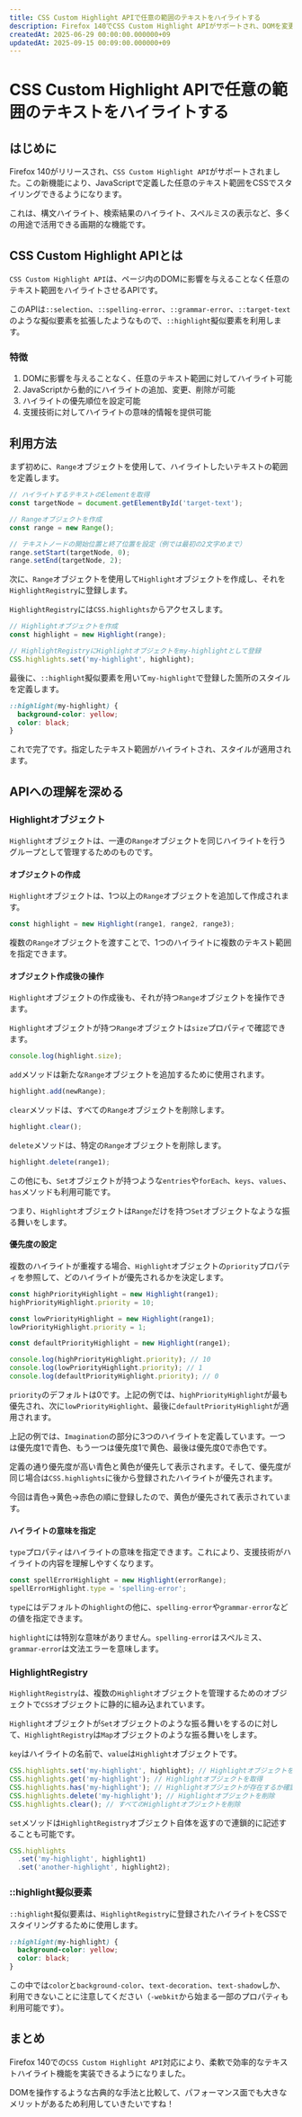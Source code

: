 ```yaml
---
title: CSS Custom Highlight APIで任意の範囲のテキストをハイライトする
description: Firefox 140でCSS Custom Highlight APIがサポートされ、DOMを変更せずに任意のテキスト範囲をハイライトできるようになりました。JavaScriptでRangeオブジェクトを定義し、Highlightオブジェクトとして登録後、CSSの::highlight擬似要素でスタイリングしてハイライトを作ります。
createdAt: 2025-06-29 00:00:00.000000+09
updatedAt: 2025-09-15 00:09:00.000000+09
---
```



# CSS Custom Highlight APIで任意の範囲のテキストをハイライトする

<BaselineStatus featureId="highlight" />

## はじめに

<Alert
  status="warning"
  message="【訂正】この記事で紹介する機能がFirefox 140のリリースによってBaseline入りしたような記述をしていますが、実際には一部の機能が導入されておらずBaseline 2025にはなっていませんでした。"
/>

Firefox 140がリリースされ、`CSS Custom Highlight API`がサポートされました。この新機能により、JavaScriptで定義した任意のテキスト範囲をCSSでスタイリングできるようになります。

これは、構文ハイライト、検索結果のハイライト、スペルミスの表示など、多くの用途で活用できる画期的な機能です。

## CSS Custom Highlight APIとは

`CSS Custom Highlight API`は、ページ内のDOMに影響を与えることなく任意のテキスト範囲をハイライトさせるAPIです。

このAPIは`::selection`、`::spelling-error`、`::grammar-error`、`::target-text`のような擬似要素を拡張したようなもので、`::highlight`擬似要素を利用します。

### 特徴

1. DOMに影響を与えることなく、任意のテキスト範囲に対してハイライト可能
2. JavaScriptから動的にハイライトの追加、変更、削除が可能
3. ハイライトの優先順位を設定可能
4. 支援技術に対してハイライトの意味的情報を提供可能

## 利用方法

まず初めに、`Range`オブジェクトを使用して、ハイライトしたいテキストの範囲を定義します。

```ts
// ハイライトするテキストのElementを取得
const targetNode = document.getElementById('target-text');

// Rangeオブジェクトを作成
const range = new Range();

// テキストノードの開始位置と終了位置を設定（例では最初の2文字めまで）
range.setStart(targetNode, 0);
range.setEnd(targetNode, 2);
```

次に、`Range`オブジェクトを使用して`Highlight`オブジェクトを作成し、それを`HighlightRegistry`に登録します。

`HighlightRegistry`には`CSS.highlights`からアクセスします。

```ts
// Highlightオブジェクトを作成
const highlight = new Highlight(range);

// HighlightRegistryにHighlightオブジェクトをmy-highlightとして登録
CSS.highlights.set('my-highlight', highlight);
```

最後に、`::highlight`擬似要素を用いて`my-highlight`で登録した箇所のスタイルを定義します。

```css
::highlight(my-highlight) {
  background-color: yellow;
  color: black;
}
```

これで完了です。指定したテキスト範囲がハイライトされ、スタイルが適用されます。

<Playground title="12文字以降をハイライトした例">
  <Example1 />
</Playground>

## APIへの理解を深める

### Highlightオブジェクト

`Highlight`オブジェクトは、一連の`Range`オブジェクトを同じハイライトを行うグループとして管理するためのものです。

#### オブジェクトの作成

`Highlight`オブジェクトは、1つ以上の`Range`オブジェクトを追加して作成されます。

```ts
const highlight = new Highlight(range1, range2, range3);
```

複数の`Range`オブジェクトを渡すことで、1つのハイライトに複数のテキスト範囲を指定できます。

#### オブジェクト作成後の操作

`Highlight`オブジェクトの作成後も、それが持つ`Range`オブジェクトを操作できます。

`Highlight`オブジェクトが持つ`Range`オブジェクトは`size`プロパティで確認できます。

```ts
console.log(highlight.size);
```

`add`メソッドは新たな`Range`オブジェクトを追加するために使用されます。

```ts
highlight.add(newRange);
```

`clear`メソッドは、すべての`Range`オブジェクトを削除します。

```ts
highlight.clear();
```

`delete`メソッドは、特定の`Range`オブジェクトを削除します。

```ts
highlight.delete(range1);
```

この他にも、`Set`オブジェクトが持つような`entries`や`forEach`、`keys`、`values`、`has`メソッドも利用可能です。

つまり、`Highlight`オブジェクトは`Range`だけを持つ`Set`オブジェクトなような振る舞いをします。

#### 優先度の設定

複数のハイライトが重複する場合、`Highlight`オブジェクトの`priority`プロパティを参照して、どのハイライトが優先されるかを決定します。

```ts
const highPriorityHighlight = new Highlight(range1);
highPriorityHighlight.priority = 10;

const lowPriorityHighlight = new Highlight(range1);
lowPriorityHighlight.priority = 1;

const defaultPriorityHighlight = new Highlight(range1);

console.log(highPriorityHighlight.priority); // 10
console.log(lowPriorityHighlight.priority); // 1
console.log(defaultPriorityHighlight.priority); // 0
```

`priority`のデフォルトは0です。上記の例では、`highPriorityHighlight`が最も優先され、次に`lowPriorityHighlight`、最後に`defaultPriorityHighlight`が適用されます。

<Playground title="優先度の異なるハイライトの例">
  <Example2 />
</Playground>

上記の例では、`Imagination`の部分に3つのハイライトを定義しています。一つは優先度1で青色、もう一つは優先度1で黄色、最後は優先度0で赤色です。

定義の通り優先度が高い青色と黄色が優先して表示されます。そして、優先度が同じ場合は`CSS.highlights`に後から登録されたハイライトが優先されます。

今回は青色->黄色->赤色の順に登録したので、黄色が優先されて表示されています。

#### ハイライトの意味を指定

`type`プロパティはハイライトの意味を指定できます。これにより、支援技術がハイライトの内容を理解しやすくなります。

```ts
const spellErrorHighlight = new Highlight(errorRange);
spellErrorHighlight.type = 'spelling-error';
```

`type`にはデフォルトの`highlight`の他に、`spelling-error`や`grammar-error`などの値を指定できます。

`highlight`には特別な意味がありません。`spelling-error`はスペルミス、`grammar-error`は文法エラーを意味します。

<Playground title="grammer-errorでハイライトした例">
  <Example3 />
</Playground>

### HighlightRegistry

`HighlightRegistry`は、複数の`Highlight`オブジェクトを管理するためのオブジェクトで`CSS`オブジェクトに静的に組み込まれています。

`Highlight`オブジェクトが`Set`オブジェクトのような振る舞いをするのに対して、`HighlightRegistry`は`Map`オブジェクトのような振る舞いをします。

`key`はハイライトの名前で、`value`は`Highlight`オブジェクトです。

```ts
CSS.highlights.set('my-highlight', highlight); // Highlightオブジェクトを登録
CSS.highlights.get('my-highlight'); // Highlightオブジェクトを取得
CSS.highlights.has('my-highlight'); // Highlightオブジェクトが存在するか確認
CSS.highlights.delete('my-highlight'); // Highlightオブジェクトを削除
CSS.highlights.clear(); // すべてのHighlightオブジェクトを削除
```

`set`メソッドは`HighlightRegistry`オブジェクト自体を返すので連鎖的に記述することも可能です。

```ts
CSS.highlights
  .set('my-highlight', highlight1)
  .set('another-highlight', highlight2);
```

### ::highlight擬似要素

`::highlight`擬似要素は、`HighlightRegistry`に登録されたハイライトをCSSでスタイリングするために使用します。

```css
::highlight(my-highlight) {
  background-color: yellow;
  color: black;
}
```

この中では`color`と`background-color`、`text-decoration`、`text-shadow`しか、利用できないことに注意してください（`-webkit`から始まる一部のプロパティも利用可能です）。

## まとめ

Firefox 140での`CSS Custom Highlight API`対応により、柔軟で効率的なテキストハイライト機能を実装できるようになりました。

DOMを操作するような古典的な手法と比較して、パフォーマンス面でも大きなメリットがあるため利用していきたいですね！
